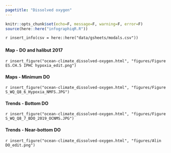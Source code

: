 ```yaml
---
pagetitle: "Dissolved oxygen"
---
```


```r
knitr::opts_chunk$set(echo=F, message=F, warning=F, error=F)
source(here::here("infographiqR.R"))
```

`r insert_info(csv = here::here("data/gsheets/modals.csv"))`


### {.tabset}

#### Map - DO and halibut 2017

`r insert_figure("ocean-climate_dissolved-oxygen.html", "figures/Figure ES.CH.5 IPHC hypoxia_edit.png")`

#### Maps - Minimum DO

`r insert_figure("ocean-climate_dissolved-oxygen.html", "figures/Figure S_WQ_Q8_6_Hypoxia_NMFS.JPG")`

#### Trends - Bottom DO

`r insert_figure("ocean-climate_dissolved-oxygen.html", "figures/Figure S_WQ_Q8_7_BDO_2019_OCNMS.JPG")`

#### Trends - Near-bottom DO

`r insert_figure("ocean-climate_dissolved-oxygen.html", "figures/Alin DO_edit.png")`
